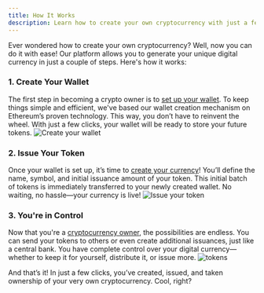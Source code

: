 ```yaml
---
title: How It Works
description: Learn how to create your own cryptocurrency with just a few clicks. Set up a wallet, issue tokens, and manage your digital currency easily.
---
```


Ever wondered how to create your own cryptocurrency? Well, now you can do it with ease! Our platform allows you to generate your unique digital currency in just a couple of steps. Here's how it works:

### 1. Create Your Wallet
The first step in becoming a crypto owner is to [set up your wallet](/login). To keep things simple and efficient, we've based our wallet creation mechanism on Ethereum’s proven technology. This way, you don’t have to reinvent the wheel. With just a few clicks, your wallet will be ready to store your future tokens.
![Create your wallet](/create-wallet.png)

### 2. Issue Your Token
Once your wallet is set up, it’s time to [create your currency](/blls/create-token)! You’ll define the name, symbol, and initial issuance amount of your token. This initial batch of tokens is immediately transferred to your newly created wallet. No waiting, no hassle—your currency is live!
![Issue your token](/issue-token.png)

### 3. You're in Control
Now that you're a [cryptocurrency owner](/blls/tokens), the possibilities are endless. You can send your tokens to others or even create additional issuances, just like a central bank. You have complete control over your digital currency—whether to keep it for yourself, distribute it, or issue more.
![tokens](/tokens.png)

And that’s it! In just a few clicks, you’ve created, issued, and taken ownership of your very own cryptocurrency. Cool, right?
